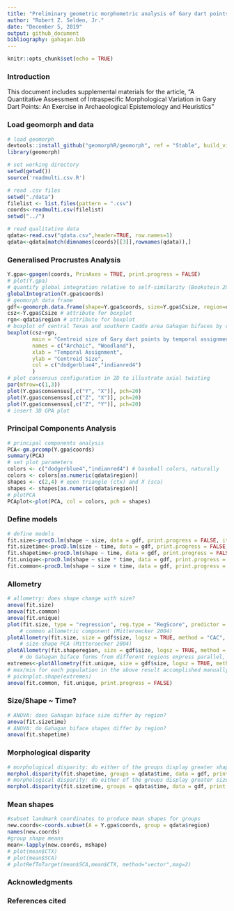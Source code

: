 ```yaml
---
title: "Preliminary geometric morphometric analysis of Gary dart points"
author: "Robert Z. Selden, Jr."
date: "December 5, 2019"
output: github_document
bibliography: gahagan.bib
---
```


```r
knitr::opts_chunk$set(echo = TRUE)
```

### Introduction

This document includes supplemental materials for the article, "A Quantitative Assessment of Intraspecific Morphological Variation in Gary Dart Points: An Exercise in Archaeological Epistemology and Heuristics"

### Load geomorph and data

```r
# load geomorph
devtools::install_github("geomorphR/geomorph", ref = "Stable", build_vignettes = TRUE)
library(geomorph)

# set working directory
setwd(getwd())
source('readmulti.csv.R')

# read .csv files
setwd("./data")
filelist <- list.files(pattern = ".csv")
coords<-readmulti.csv(filelist)
setwd("../")

# read qualitative data
qdata<-read.csv("qdata.csv",header=TRUE, row.names=1)
qdata<-qdata[match(dimnames(coords)[[3]],rownames(qdata)),]
```

### Generalised Procrustes Analysis

```r
Y.gpa<-gpagen(coords, PrinAxes = TRUE, print.progress = FALSE)
# plot(Y.gpa)
# quantify global integration relative to self-similarity (Bookstein 2015)
globalIntegration(Y.gpa$coords)
# geomorph data frame
gdf<-geomorph.data.frame(shape=Y.gpa$coords, size=Y.gpa$Csize, region=qdata$region)
csz<-Y.gpa$Csize # attribute for boxplot
rgn<-qdata$region # attribute for boxplot
# boxplot of central Texas and southern Caddo area Gahagan bifaces by centroid size
boxplot(csz~rgn,
        main = "Centroid size of Gary dart points by temporal assignment",
        names = c("Archaic", "Woodland"),
        xlab = "Temporal Assignment",
        ylab = "Centroid Size",
        col = c("dodgerblue4","indianred4")
        )
# plot consensus configuration in 2D to illustrate axial twisting
par(mfrow=c(1,3))
plot(Y.gpa$consensus[,c("Y", "X")], pch=20)
plot(Y.gpa$consensus[,c("Z", "X")], pch=20)
plot(Y.gpa$consensus[,c("Z", "Y")], pch=20)
# insert 3D GPA plot

```

### Principal Components Analysis

```r
# principal components analysis
PCA<-gm.prcomp(Y.gpa$coords)
summary(PCA)
# set plot parameters
colors <- c("dodgerblue4","indianred4") # baseball colors, naturally
colors <- colors[as.numeric(qdata$region)]
shapes <- c(2,4) # open triangle (ctx) and X (sca)
shapes <- shapes[as.numeric(qdata$region)]
# plotPCA
PCAplot<-plot(PCA, col = colors, pch = shapes)
```

### Define models

```r
# define models
fit.size<-procD.lm(shape ~ size, data = gdf, print.progress = FALSE, iter = 9999)
fit.sizetime<-procD.lm(size ~ time, data = gdf, print.progress = FALSE, iter = 9999)
fit.shapetime<-procD.lm(shape ~ time, data = gdf, print.progress = FALSE, iter = 9999)
fit.unique<-procD.lm(shape ~ size * time, data = gdf, print.progress = FALSE, iter = 9999) # unique allometries
fit.common<-procD.lm(shape ~ size + time, data = gdf, print.progress = FALSE, iter = 9999) # common allometries
```

### Allometry

```r
# allometry: does shape change with size?  
anova(fit.size)
anova(fit.common)
anova(fit.unique)
plot(fit.size, type = "regression", reg.type = "RegScore", predictor = log(gdf$size), pch = shapes, col = colors)
    # common allometric component (Mitteroecker 2004)
plotAllometry(fit.size, size = gdf$size, logsz = TRUE, method = "CAC", pch = shapes, col = colors)
    # size-shape PCA (Mitteroecker 2004)
plotAllometry(fit.shaperegion, size = gdf$size, logsz = TRUE, method = "size.shape", pch = shapes, col = colors)
    # do Gahagan biface forms from different regions express parallel, convergent, or divergent morphological characteristics?
extremes<-plotAllometry(fit.unique, size = gdf$size, logsz = TRUE, method = "PredLine", pch = shapes, col = colors)
# max/min for each population in the above result accomplished manually using:
# picknplot.shape(extremes)
anova(fit.common, fit.unique, print.progress = FALSE)
```

### Size/Shape ~ Time?

```r
# ANOVA: does Gahagan biface size differ by region?
anova(fit.sizetime)
# ANOVA: do Gahagan biface shapes differ by region?
anova(fit.shapetime)
```

### Morphological disparity

```r
# morphological disparity: do either of the groups display greater shape variation among individuals relative to the other group?
morphol.disparity(fit.shapetime, groups = qdata$time, data = gdf, print.progress = FALSE, iter = 9999)
# morphological disparity: do either of the groups display greater size variation among individuals relative to the other group?
morphol.disparity(fit.sizetime, groups = qdata$time, data = gdf, print.progress = FALSE, iter = 9999)
```

### Mean shapes

```r
#subset landmark coordinates to produce mean shapes for groups
new.coords<-coords.subset(A = Y.gpa$coords, group = qdata$region)
names(new.coords)
#group shape means
mean<-lapply(new.coords, mshape)
# plot(mean$CTX)
# plot(mean$SCA)
# plotRefToTarget(mean$SCA,mean$CTX, method="vector",mag=2)

```

### Acknowledgments


### References cited
